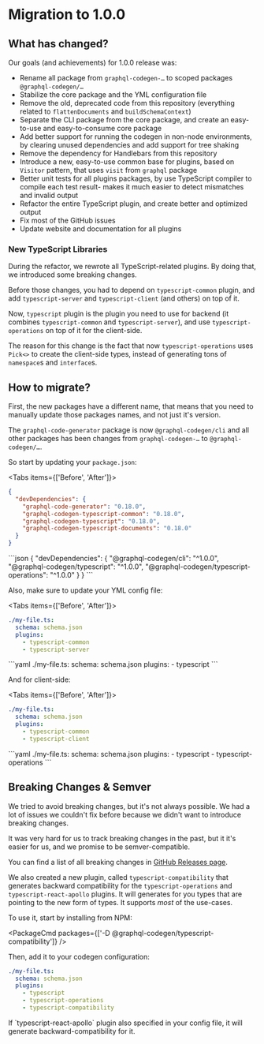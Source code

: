 
# Migration to 1.0.0

## What has changed?

Our goals (and achievements) for 1.0.0 release was:

- Rename all package from `graphql-codegen-…` to scoped packages `@graphql-codegen/…`
- Stabilize the core package and the YML configuration file
- Remove the old, deprecated code from this repository (everything related to `flattenDocuments` and `buildSchemaContext`)
- Separate the CLI package from the core package, and create an easy-to-use and easy-to-consume core package
- Add better support for running the codegen in non-node environments, by clearing unused dependencies and add support for tree shaking
- Remove the dependency for Handlebars from this repository
- Introduce a new, easy-to-use common base for plugins, based on `Visitor` pattern, that uses `visit` from `graphql` package
- Better unit tests for all plugins packages, by use TypeScript compiler to compile each test result- makes it much easier to detect mismatches and invalid output
- Refactor the entire TypeScript plugin, and create better and optimized output
- Fix most of the GitHub issues
- Update website and documentation for all plugins

### New TypeScript Libraries

During the refactor, we rewrote all TypeScript-related plugins. By doing that, we introduced some breaking changes.

Before those changes, you had to depend on `typescript-common` plugin, and add `typescript-server` and `typescript-client` (and others) on top of it.

Now, `typescript` plugin is the plugin you need to use for backend (it combines `typescript-common` and `typescript-server`), and use `typescript-operations` on top of it for the client-side.

The reason for this change is the fact that now `typescript-operations` uses `Pick<>` to create the client-side types, instead of generating tons of `namespace`s and `interface`s.

## How to migrate?

First, the new packages have a different name, that means that you need to manually update those packages names, and not just it's version.

The `graphql-code-generator` package is now `@graphql-codegen/cli` and all other packages has been changes from `graphql-codegen-…` to `@graphql-codegen/…`.

So start by updating your `package.json`:

<Tabs items={['Before', 'After']}>
<Tab>
```json
{
  "devDependencies": {
    "graphql-code-generator": "0.18.0",
    "graphql-codegen-typescript-common": "0.18.0",
    "graphql-codegen-typescript": "0.18.0",
    "graphql-codegen-typescript-documents": "0.18.0"
  }
}
```
</Tab>

<Tab>
```json
{
  "devDependencies": {
    "@graphql-codegen/cli": "^1.0.0",
    "@graphql-codegen/typescript": "^1.0.0",
    "@graphql-codegen/typescript-operations": "^1.0.0"
  }
}
```
</Tab>
</Tabs>

Also, make sure to update your YML config file:

<Tabs items={['Before', 'After']}>
<Tab>
```yaml
./my-file.ts:
  schema: schema.json
  plugins:
    - typescript-common
    - typescript-server
```
</Tab>

<Tab>
```yaml
./my-file.ts:
  schema: schema.json
  plugins:
    - typescript
```
</Tab>
</Tabs>

And for client-side:

<Tabs items={['Before', 'After']}>
<Tab>
```yaml
./my-file.ts:
  schema: schema.json
  plugins:
    - typescript-common
    - typescript-client
```
</Tab>

<Tab>
```yaml
./my-file.ts:
  schema: schema.json
  plugins:
    - typescript
    - typescript-operations
```
</Tab>
</Tabs>

## Breaking Changes & Semver

We tried to avoid breaking changes, but it's not always possible. We had a lot of issues we couldn't fix before because we didn't want to introduce breaking changes.

It was very hard for us to track breaking changes in the past, but it it's easier for us, and we promise to be semver-compatible.

You can find a list of all breaking changes in [GitHub Releases page](https://github.com/dotansimha/graphql-code-generator/releases/).

We also created a new plugin, called `typescript-compatibility` that generates backward compatibility for the `typescript-operations` and `typescript-react-apollo` plugins.
It will generates for you types that are pointing to the new form of types. It supports _most_ of the use-cases.

To use it, start by installing from NPM:

<PackageCmd packages={['-D @graphql-codegen/typescript-compatibility']} />

Then, add it to your codegen configuration:

```yaml
./my-file.ts:
  schema: schema.json
  plugins:
    - typescript
    - typescript-operations
    - typescript-compatibility
```

<Callout>
If `typescript-react-apollo` plugin also specified in your config file, it will generate backward-compatibility for it.
</Callout>
